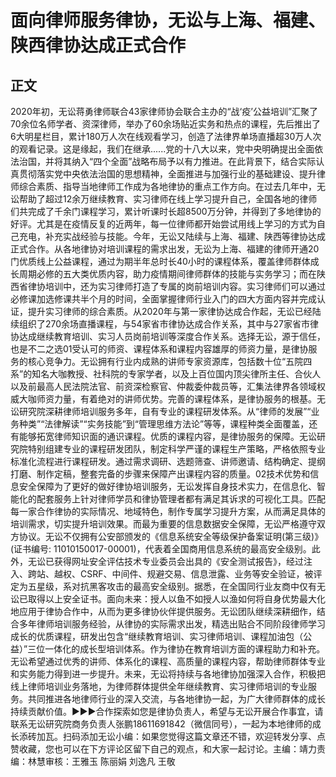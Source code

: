 # 面向律师服务律协，无讼与上海、福建、陕西律协达成正式合作
## 正文
2020年初，无讼蒋勇律师联合43家律师协会联合主办的“战‘疫’公益培训”汇聚了70余位名师学者、资深律师，举办了60余场贴近实务和热点的课程，先后推出了6大明星栏目，累计180万人次在线观看学习，创造了法律界单场直播超30万人次的观看记录。这是缘起，我们在继承......党的十八大以来，党中央明确提出全面依法治国，并将其纳入“四个全面”战略布局予以有力推进。在此背景下，结合实际认真贯彻落实党中央依法治国的思想精神，全面推进与加强行业的基础建设、提升律师综合素质、指导当地律师工作成为各地律协的重点工作方向。在过去几年中，无讼帮助了超过12余万继续教育、实习律师在线上学习提升自己，全国各地的律师们共完成了千余门课程学习，累计听课时长超8500万分钟，并得到了多地律协的好评。尤其是在疫情反复的近两年，每一位律师都开始尝试用线上学习的方式为自己充电，补充实战经验与技能。今年，无讼又陆续与上海、福建、陕西等律协达成正式合作。从各地律协对培训课程的需求出发，无讼为上海、福建的律师开通20门优质线上公益课程，通过为期半年总时长40小时的课程体系，覆盖律师群体成长周期必修的五大类优质内容，助力疫情期间律师群体的技能与实务学习；而在陕西省律协培训中，还为实习律师打造了专属的岗前培训内容。实习律师们可以通过必修课加选修课共半个月的时间，全面掌握律师行业入门的四大方面内容并完成认证，提升实习律师的综合素质。从2020年与第一家律协达成合作起，无讼已经陆续组织了270余场直播课程，与54家省市律协达成合作关系，其中与27家省市律协达成继续教育培训、实习人员岗前培训等深度合作关系。选择无讼，源于信任，也是不二之选01受认可的师资、课程体系和课程内容雄厚的师资力量，是律协服务的核心竞争力。无讼拥有行业内成熟的讲师专家资源库，包括数十位“五院四系”的知名大咖教授、社科院的专家学者，以及上百位国内顶尖律所主任、合伙人以及前最高人民法院法官、前资深检察官、仲裁委仲裁员等，汇集法律界各领域权威大咖师资力量，有着绝对的讲师优势。完善的课程体系，是律协服务的根基。无讼研究院深耕律师培训服务多年，自有专业的课程研发体系。从“律师的发展”“业务种类”“法律解读”“实务技能”到“管理思维方法论”等等，课程种类全面覆盖，还有能够拓宽律师知识面的通识课程。优质的课程内容，是律协服务的保障。无讼研究院特别组建专业的课程研发团队，制定科学严谨的课程生产策略，严格依照专业标准化流程进行课程研发。通过需求调研、选题筛查、讲师邀请、结构确定、提纲打磨、制作定稿，整套完备的步骤来保障产出课程内容的质量。02技术优势和信息安全保障为了更好的做好律协培训服务，无讼发挥自身技术实力，在信息化、智能化的配套服务上针对律师学员和律协管理者都有满足其诉求的可视化工具。匹配每一家合作律协的实际情况、地域特色，制作专属学习提升方案，从而满足具体的培训需求，切实提升培训效果。而最为重要的信息数据安全保障，无讼严格遵守双方协议。无讼不仅拥有公安部颁发的《信息系统安全等级保护备案证明(第三级)》(证书编号: 11010150017-00001)，代表着全国商用信息系统的最高安全级别。此外，无讼已获得网址安全评估技术专业委员会出具的《安全测试报告》，经过注入、跨站、越权、CSRF、中间件、规避交易、信息泄露、业务等安全验证，被评定为五星级，系对抗黑客攻击的最高安全级别。据悉，在全国同行业友商中仅有无讼已取得以上安全证书。面向未来：授人以鱼不如授人以渔如何将自身优势最大化地应用于律协合作中，从而为更多律协伙伴提供服务。无讼团队继续深耕细作，结合多年律师培训服务经验，从律协的实际需求出发，精选出贴合不同阶段律师学习成长的优质课程，研发出包含“继续教育培训、实习律师培训、课程加油包（公益）”三位一体化的成长型培训体系。作为律协在教育培训方面的课程助力和补充。无讼希望通过优秀的讲师、体系化的课程、高质量的课程内容，帮助律师群体专业和实务能力得到进一步提升。未来，无讼将持续与各地律协加强深入合作，积极把线上律师培训业务落地，为律师群体提供全年继续教育、实习律师培训的专业服务。共同推进各地律师行业的深入交流，与各地律协一起，为广大律师群体的成长持续贡献价值。►►►合作探索如您是律协负责人，希望与无讼开展合作事宜，请联系无讼研究院商务负责人张鹏18611691842（微信同号），一起为本地律师的成长添砖加瓦。扫码添加无讼小编：如果您觉得这篇文章还不错，欢迎转发分享、点赞收藏，您也可以在下方评论区留下自己的观点，和大家一起讨论。主编：靖力责编：林慧审核：王雅玉 陈丽娟 刘逸凡 王敬